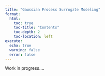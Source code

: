```yaml
---
title: "Gaussian Process Surrogate Modeling"
format:
  html:
    toc: true   
    toc-title: "Contents"    
    toc-depth: 2    
    toc-location: left  
execute:
  echo: true
  warning: false
  error: false
---
```


Work in progress....
